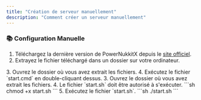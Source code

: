 ```yaml
---
title: "Création de serveur manuellement"
description: "Comment créer un serveur manuellement"
---
```




### 📚 Configuration Manuelle

1. Téléchargez la dernière version de PowerNukkitX depuis le [site officiel](https://v2.powernukkitx.com/).
2. Extrayez le fichier téléchargé dans un dossier sur votre ordinateur.
<Tabs>
    <TabItem value="Windows">
        3. Ouvrez le dossier où vous avez extrait les fichiers.
        4. Exécutez le fichier `start.cmd` en double-cliquant dessus.
    </TabItem>
    <TabItem value="Linux">
        3. Ouvrez le dossier où vous avez extrait les fichiers.
        4. Le fichier `start.sh` doit être autorisé à s'exécuter.
        ```sh
        chmod +x start.sh
        ```
        5. Exécutez le fichier `start.sh`.
        ```sh
        ./start.sh
        ```
    </TabItem>
</Tabs>
